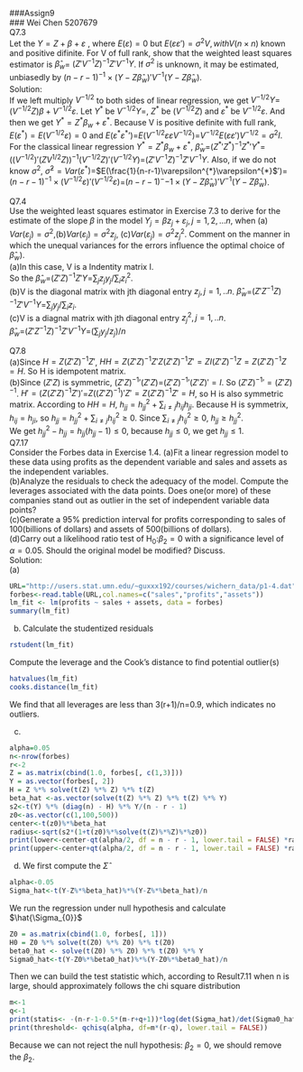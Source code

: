 ###Assign9      
### Wei Chen 5207679      
Q7.3      
Let the $Y= Z+ \beta +\varepsilon$ , where $E(\varepsilon)=0$ but $E(\varepsilon\varepsilon')=\sigma^{2}V, with V(n\times n)$ known and positive difinite. For V of full rank, show that the weighted least squares estimator is $\hat{\beta}_{w}$= $(Z'V^{-1}Z)^{-1}Z'V^{-1}Y$. If $\sigma^{2}$ is unknown, it may be estimated, unbiasedly by $(n-r-1)^{-1} \times (Y-Z\hat{\beta}_{w})'V^{-1}(Y-Z\hat{\beta}_{w})$.      
Solution:  
If we left multiply $V^{-1/2}$ to both sides of linear regression, we get $V^{-1/2}Y=$ $(V^{-1/2}Z)\beta +V^{-1/2}\varepsilon$. Let $Y^{*}$ be $V^{-1/2}Y=$,  $Z^{*}$ be $(V^{-1/2}Z)$ and  $\varepsilon^{*}$ be $V^{-1/2}\varepsilon$. And then we get $Y^{*} = Z^{*}\beta_{w} + \varepsilon^{*}$. Because V is positive definite with full rank,  $E(\varepsilon^{*})=E(V^{-1/2}\varepsilon)=0$ and $E(\varepsilon^{*}\varepsilon^{*}$')=$E(V^{-1/2}\varepsilon\varepsilon V^{-1/2})$=$V^{-1/2}E(\varepsilon\varepsilon')V^{-1/2}=\sigma^{2}I$. For the classical linear regression $Y^{*} = Z^{*}\beta_{w} + \varepsilon^{*}$, $\hat{\beta}_{w}$=$(Z^{*}$$'Z^{*})^{-1}$$Z^{*}$$'Y^{*}$=$((V^{-1/2})'$$(ZV^{1/2}Z))^{-1}(V^{-1/2}Z)'(V^{-1/2}Y)$=$(Z'V^{-1}Z)^{-1}Z'V^{-1}Y$. Also, if we do not know $\sigma^{2}$, $\hat{\sigma}^{2}=Var(\varepsilon^{*})$=$E(\frac{1}{n-r-1}\varepsilon^{*}\varepsilon^{*}$$'$)=$(n-r-1)^{-1} \times (V^{-1/2}\varepsilon)'(V^{-1/2}\varepsilon)$=$(n-r-1)^-{-1} \times (Y-Z\hat{\beta}_{w})'V^{-1}(Y-Z\hat{\beta}_{w})$.     

Q7.4    
Use the weighted least squares estimator in Exercise 7.3 to derive for the estimate of the slope $\beta$ in the model $Y_{j}= \beta z_{j}+\varepsilon_{j},j=1,2,...n$, when (a) $Var(\varepsilon_{j})=\sigma^{2}$,(b)$Var(\varepsilon_{j})=\sigma^{2} z_{j}$, (c)$Var(\varepsilon_{j})=\sigma^{2} z_{j}^{2}$. Comment on the manner in which the unequal variances for the errors influence the optimal choice of $\hat{\beta}_{w})$.      
(a)In this case, V is a Indentity matrix I.       
So the $\hat{\beta}_{w}$=$(Z'Z)^{-1}Z'Y$=$\sum_{j}z_{j}y_{j}/\sum_{i}z_{i}^{2}$.     
(b)V is the diagonal matrix with jth diagonal entry $z_{j},j=1,..n$.             $\hat{\beta}_{w}$=$(Z'Z^{-1}Z)^{-1}Z'V^{-1}Y$=$\sum_{j}y_{j}/\sum_{i}z_{i}$.      
(c)V is a diagnal matrix with jth diagonal entry $z_{j}^{2},j=1,..n$.     
$\hat{\beta}_{w}$=$(Z'Z^{-1}Z)^{-1}Z'V^{-1}Y$=$(\sum_{j}y_{j}/z_{j})/n$

Q7.8      
(a)Since $H=Z(Z'Z)^{-1}Z'$, $HH=Z(Z'Z)^{-1}Z'Z(Z'Z)^{-1}Z'=ZI(Z'Z)^{-1}Z=Z(Z'Z)^{-1}Z=H$. So H is idempotent matrix.     
(b)Since $(Z'Z)$ is symmetric, $(Z'Z)^{-1}$$'(Z'Z)=$$(Z'Z)^{-1}$$'(Z'Z)'=I$. So $(Z'Z)^{-1}$$'=(Z'Z)^{-1}$. $H'=(Z(Z'Z)^{-1}Z')'$=$Z((Z'Z)^{-1})$$'Z'=Z(Z'Z)^{-1}Z'=H$, so H is also symmetric matrix. According to $HH=H$, $h_{jj}=h_{jj}^{2}+\sum_{i\neq j}h_{ij}h_{ji}$. Because H is symmetrix, $h_{ij}=h_{ji}$, so $h_{jj}=h_{jj}^{2}+\sum_{i\neq j}h_{ij}^{2}\ge0$. Since $\sum_{i\neq j}h_{ij}^{2}\ge0$, $h_{jj}\ge h_{jj}^{2}$.       
We get $h_{jj}^{2}-h_{jj}=h_{jj}(h_{jj}-1) \le0$, because $h_{jj}\le 0$, we get $h_{jj}\le1$.      
Q7.17     
Consider the Forbes data in Exercise 1.4.
(a)Fit a linear regression model to these data using profits as the dependent variable and sales and assets as the independent variables.      
(b)Analyze the residuals to check the adequacy of the model. Compute the leverages associated with the data points. Does one(or more) of these companies stand out as outlier in the set of independent variable data points?     
(c)Generate a 95% prediction interval for profits corresponding to sales of 100(billions of dollars) and assets of 500(billions of dollars).      
(d)Carry out a likelihood ratio test of H~0~:$\beta_{2}=0$ with a significance level of $\alpha=0.05$. Should the original model be modified? Discuss.      
Solution:       
(a)
```r
URL="http://users.stat.umn.edu/~guxxx192/courses/wichern_data/p1-4.dat"
forbes<-read.table(URL,col.names=c("sales","profits","assets"))
lm_fit <- lm(profits ~ sales + assets, data = forbes)
summary(lm_fit)
```
(b)    
Calculate the studentized residuals
```r
rstudent(lm_fit)
```
Compute the leverage and the Cook's distance to find potential outlier(s)
```r
hatvalues(lm_fit)
cooks.distance(lm_fit)
```
We find that all leverages are less than 3(r+1)/n=0.9, which indicates no outliers.
      
(c)     
```r
alpha=0.05
n<-nrow(forbes)
r<-2
Z = as.matrix(cbind(1.0, forbes[, c(1,3)]))
Y = as.vector(forbes[, 2])
H = Z %*% solve(t(Z) %*% Z) %*% t(Z)
beta_hat <-as.vector(solve(t(Z) %*% Z) %*% t(Z) %*% Y)
s2<-t(Y) %*% (diag(n) - H) %*% Y/(n - r - 1)
z0<-as.vector(c(1,100,500))
center<-t(z0)%*%beta_hat
radius<-sqrt(s2*(1+t(z0)%*%solve(t(Z)%*%Z)%*%z0))
print(lower<-center-qt(alpha/2, df = n - r - 1, lower.tail = FALSE) *radius)
print(upper<-center+qt(alpha/2, df = n - r - 1, lower.tail = FALSE) *radius)
```
(d)     
We first compute the $\hat{\Sigma}$
```r
alpha<-0.05
Sigma_hat<-t(Y-Z%*%beta_hat)%*%(Y-Z%*%beta_hat)/n
```
We run the regression under null hypothesis and calculate $\hat{\Sigma_{0}}$
```r
Z0 = as.matrix(cbind(1.0, forbes[, 1]))
H0 = Z0 %*% solve(t(Z0) %*% Z0) %*% t(Z0)
beta0_hat <- solve(t(Z0) %*% Z0) %*% t(Z0) %*% Y
Sigma0_hat<-t(Y-Z0%*%beta0_hat)%*%(Y-Z0%*%beta0_hat)/n
```
Then we can build the test statistic which, according to Result7.11 when n is large, should approximately follows the chi square distribution
```r
m<-1
q<-1
print(statis<- -(n-r-1-0.5*(m-r+q+1))*log(det(Sigma_hat)/det(Sigma0_hat)))
print(threshold<- qchisq(alpha, df=m*(r-q), lower.tail = FALSE))
```
Because we can not reject the null hypothesis: $\beta_{2}=0$, we should remove the $\beta_{2}$.